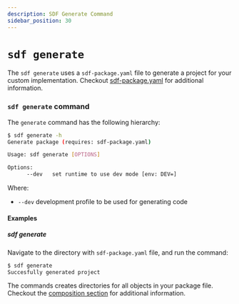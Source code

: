 ```yaml
---
description: SDF Generate Command
sidebar_position: 30
---
```


# `sdf generate`

The `sdf generate` uses a `sdf-package.yaml` file to generate a project for your custom implementation.
Checkout [sdf-package.yaml] for additional information.

### `sdf generate` command

The `generate` command has the following hierarchy:

```bash copy="fl"
$ sdf generate -h
Generate package (requires: sdf-package.yaml)

Usage: sdf generate [OPTIONS]

Options:
      --dev   set runtime to use dev mode [env: DEV=]
```

Where:
* `--dev` development profile to be used for generating code


#### Examples

##### sdf generate

Navigate to the directory with `sdf-package.yaml` file, and run the command:

```bash copy="fl"
$ sdf generate
Succesfully generated project
```

The commands creates directories for all objects in your package file. Checkout the [composition section] for additional information.

[sdf-package.yaml]: composition/sdf-package-yaml.mdx
[composition section]: composition/overview.mdx
 